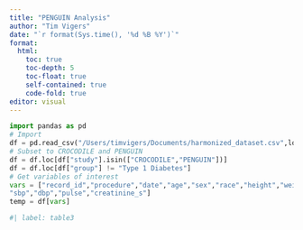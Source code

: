```yaml
---
title: "PENGUIN Analysis"
author: "Tim Vigers"
date: "`r format(Sys.time(), '%d %B %Y')`"
format:
  html:
    toc: true
    toc-depth: 5
    toc-float: true
    self-contained: true
    code-fold: true
editor: visual
---
```


```python
import pandas as pd
# Import
df = pd.read_csv("/Users/timvigers/Documents/harmonized_dataset.csv",low_memory=False)
# Subset to CROCODILE and PENGUIN
df = df.loc[df["study"].isin(["CROCODILE","PENGUIN"])]
df = df.loc[df["group"] != "Type 1 Diabetes"]
# Get variables of interest
vars = ["record_id","procedure","date","age","sex","race","height","weight","bmi",
"sbp","dbp","pulse","creatinine_s"]
temp = df[vars]
```

```r
#| label: table3

```
